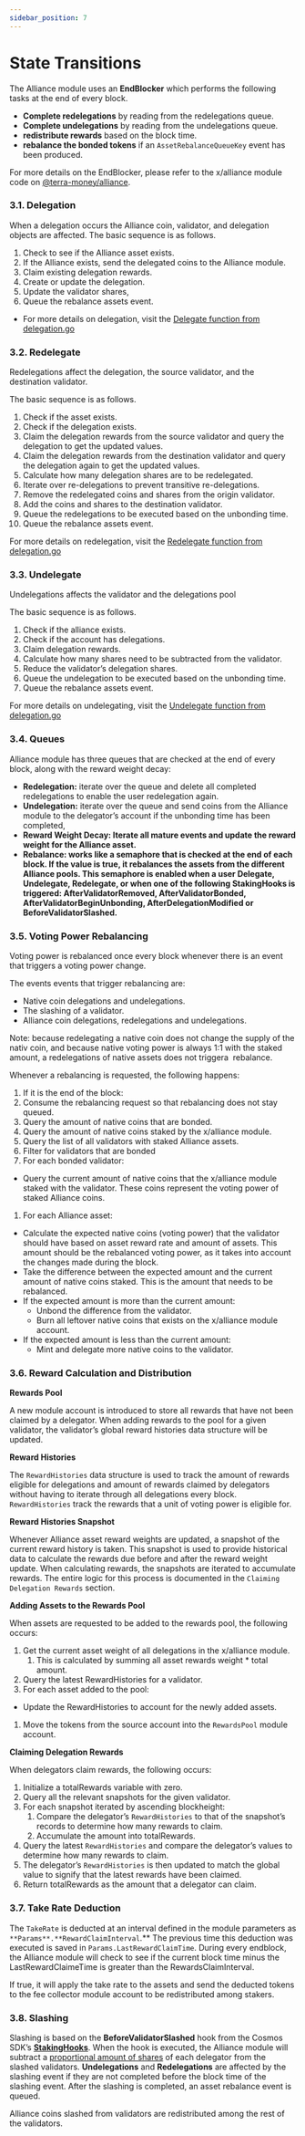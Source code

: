 ```yaml
---
sidebar_position: 7
---
```

# State Transitions

The Alliance module uses an **EndBlocker** which performs the following tasks at the end of every block.

- **Complete redelegations** by reading from the redelegations queue.
- **Complete undelegations** by reading from the undelegations queue.
- **redistribute rewards** based on the block time.
- **rebalance the bonded tokens** if an `AssetRebalanceQueueKey` event has been produced.

For more details on the EndBlocker, please refer to the x/alliance module code on [@terra-money/alliance](https://github.com/terra-money/alliance/blob/main/x/alliance/abci.go#L19-L32).

### 3.1. Delegation

When a delegation occurs the Alliance coin, validator, and delegation objects are affected. The basic sequence is as follows.

1. Check to see if the Alliance asset exists.
2. If the Alliance exists, send the delegated coins to the Alliance module.
3. Claim existing delegation rewards.
4. Create or update the delegation.
5. Update the validator shares,
6. Queue the rebalance assets event.
- For more details on delegation, visit the [Delegate function from delegation.go](https://github.com/terra-money/alliance/blob/main/x/alliance/keeper/delegation.go)

### 3.2. Redelegate

Redelegations affect the delegation, the source validator, and the destination validator.

The basic sequence is as follows.

1. Check if the asset exists.
2. Check if the delegation exists.
3. Claim the delegation rewards from the source validator and query the delegation to get the updated values.
4. Claim the delegation rewards from the destination validator and query the delegation again to get the updated values.
5. Calculate how many delegation shares are to be redelegated.
6. Iterate over re-delegations to prevent transitive re-delegations.
7. Remove the redelegated coins and shares from the origin validator.
8. Add the coins and shares to the destination validator.
9. Queue the redelegations to be executed based on the unbonding time.
10. Queue the rebalance assets event.

For more details on redelegation, visit the [Redelegate function from delegation.go](https://github.com/terra-money/alliance/blob/main/x/alliance/keeper/delegation.go)

### 3.3. Undelegate

Undelegations affects the validator and the delegations pool

The basic sequence is as follows.

1. Check if the alliance exists.
2. Check if the account has delegations.
3. Claim delegation rewards.
4. Calculate how many shares need to be subtracted from the validator.
5. Reduce the validator’s delegation shares.
6. Queue the undelegation to be executed based on the unbonding time.
7. Queue the rebalance assets event.

For more details on undelegating, visit the [Undelegate function from delegation.go](https://github.com/terra-money/alliance/blob/main/x/alliance/keeper/delegation.go)

### 3.4. Queues

Alliance module has three queues that are checked at the end of every block, along with the reward weight decay:

- **Redelegation:** iterate over the queue and delete all completed redelegations to enable the user redelegation again.
- **Undelegation:** iterate over the queue and send coins from the Alliance module to the delegator’s account if the unbonding time has been completed,
- **Reward Weight Decay: Iterate all mature events and update the reward weight for the Alliance asset.**
- **Rebalance: works like a semaphore that is checked at the end of each block. If the value is true, it rebalances the assets from the different Alliance pools. This semaphore is enabled when a user Delegate, Undelegate, Redelegate, or when one of the following StakingHooks is triggered: AfterValidatorRemoved, AfterValidatorBonded, AfterValidatorBeginUnbonding, AfterDelegationModified or BeforeValidatorSlashed.**

### 3.5. Voting Power Rebalancing

Voting power is rebalanced once every block whenever there is an event that triggers a voting power change.

The events events that trigger rebalancing are:

- Native coin delegations and undelegations.
- The slashing of a validator.
- Alliance coin delegations, redelegations and undelegations.

Note: because redelegating a native coin does not change the supply of the nativ coin, and because native voting power is always 1:1 with the staked amount, a redelegations of native assets does not triggera  rebalance.

Whenever a rebalancing is requested, the following happens:

1. If it is the end of the block:
2. Consume the rebalancing request so that rebalancing does not stay queued.
3. Query the amount of native coins that are bonded.
4. Query the amount of native coins staked by the x/alliance module.
5. Query the list of all validators with staked Alliance assets.
6. Filter for validators that are bonded
7. For each bonded validator:
- Query the current amount of native coins that the x/alliance module staked with the validator. These coins represent the voting power of staked Alliance coins.
1. For each Alliance asset:
- Calculate the expected native coins (voting power) that the validator should have based on asset reward rate and amount of assets. This amount should be the rebalanced voting power, as it takes into account the changes made during the block.
- Take the difference between the expected amount and the current amount of native coins staked. This is the amount that needs to be rebalanced.
- If the expected amount is more than the current amount:
    - Unbond the difference from the validator.
    - Burn all leftover native coins that exists on the x/alliance module account.
- If the expected amount is less than the current amount:
    - Mint and delegate more native coins to the validator.

### 3.6. Reward Calculation and Distribution

**Rewards Pool**

A new module account is introduced to store all rewards that have not been claimed by a delegator. When adding rewards to the pool for a given validator, the validator’s global reward histories data structure will be updated.

**Reward Histories**

The `RewardHistories` data structure is used to track the amount of rewards eligible for delegations and amount of rewards claimed by delegators without having to iterate through all delegations every block. `RewardHistories` track the rewards that a unit of voting power is eligible for.

**Reward Histories Snapshot**

Whenever Alliance asset reward weights are updated, a snapshot of the current reward history is taken. This snapshot is used to provide historical data to calculate the rewards due before and after the reward weight update. When calculating rewards, the snapshots are iterated to accumulate rewards. The entire logic for this process is documented in the `Claiming Delegation Rewards` section.

**Adding Assets to the Rewards Pool**

When assets are requested to be added to the rewards pool, the following occurs:

1. Get the current asset weight of all delegations in the x/alliance module.
    1. This is calculated by summing all asset rewards weight * total amount.
2. Query the latest RewardHistories for a validator.
3. For each asset added to the pool:
- Update the RewardHistories to account for the newly added assets.
1. Move the tokens from the source account into the `RewardsPool` module account.

**Claiming Delegation Rewards**

When delegators claim rewards, the following occurs:

1. Initialize a totalRewards variable with zero.
2. Query all the relevant snapshots for the given validator.
3. For each snapshot iterated by ascending blockheight:
    1. Compare the delegator’s `RewardHistories` to that of the snapshot’s records to determine how many rewards to claim.
    2. Accumulate the amount into totalRewards.
4. Query the latest `RewardHistories` and compare the delegator’s values to determine how many rewards to claim.
5. The delegator’s `RewardHistories` is then updated to match the global value to signify that the latest rewards have been claimed.
6. Return totalRewards as the amount that a delegator can claim.

### 3.7. Take Rate Deduction

The `TakeRate` is deducted at an interval defined in the module parameters as `**Params**.**RewardClaimInterval`.** The previous time this deduction was executed is saved in `Params.LastRewardClaimTime`. During every endblock, the Alliance module will check to see if the current block time minus the LastRewardClaimeTime is greater than the RewardsClaimInterval.

If true, it will apply the take rate to the assets and send the deducted tokens to the fee collector module account to be redistributed among stakers.

### 3.8. Slashing

Slashing is based on the **BeforeValidatorSlashed** hook from the Cosmos SDK’s **[StakingHooks](https://github.com/cosmos/cosmos-sdk/tree/main/x/staking#hooks)**. When the hook is executed, the Alliance module will subtract a [proportional amount of shares](https://github.com/cosmos/cosmos-sdk/tree/main/x/staking#delegator-shares) of each delegator from the slashed validators. **Undelegations** and **Redelegations** are affected by the slashing event if they are not completed before the block time of the slashing event. After the slashing is completed, an asset rebalance event is queued.

Alliance coins slashed from validators are redistributed among the rest of the validators.